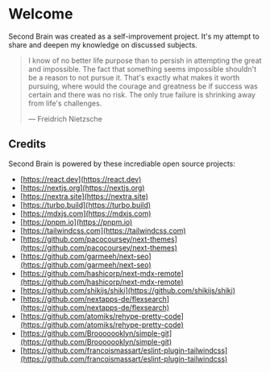# Welcome

Second Brain was created as a self-improvement project. It's my attempt to share and deepen my knowledge on discussed subjects.

> I know of no better life purpose
> than to persish in attempting the
> great and impossible. The fact
> that something seems
> impossible shouldn't be a
> reason to not pursue it.
> That's exactly what makes it worth
> pursuing, where would the
> courage and greatness be if
> success was certain and there
> was no risk. The only true failure
> is shrinking away from life's challenges.
>
> — Freidrich Nietzsche

## Credits

Second Brain is powered by these incrediable open source projects:

- [https://react.dev](https://react.dev)
- [https://nextjs.org](https://nextjs.org)
- [https://nextra.site](https://nextra.site)
- [https://turbo.build](https://turbo.build)
- [https://mdxjs.com](https://mdxjs.com)
- [https://pnpm.io](https://pnpm.io)
- [https://tailwindcss.com](https://tailwindcss.com)
- [https://github.com/pacocoursey/next-themes](https://github.com/pacocoursey/next-themes)
- [https://github.com/garmeeh/next-seo](https://github.com/garmeeh/next-seo)
- [https://github.com/hashicorp/next-mdx-remote](https://github.com/hashicorp/next-mdx-remote)
- [https://github.com/shikijs/shiki](https://github.com/shikijs/shiki)
- [https://github.com/nextapps-de/flexsearch](https://github.com/nextapps-de/flexsearch)
- [https://github.com/atomiks/rehype-pretty-code](https://github.com/atomiks/rehype-pretty-code)
- [https://github.com/Brooooooklyn/simple-git](https://github.com/Brooooooklyn/simple-git)
- [https://github.com/francoismassart/eslint-plugin-tailwindcss](https://github.com/francoismassart/eslint-plugin-tailwindcss)
